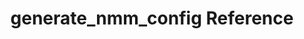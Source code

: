 ---
title: generate_nmm_config Reference
description: A guide for generate_nmm_config.
pagefind: true
---